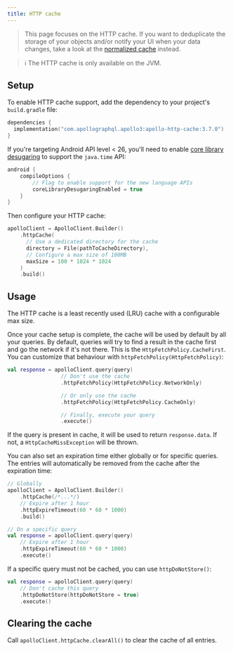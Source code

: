 ```yaml
---
title: HTTP cache
---
```



> This page focuses on the HTTP cache. If you want to deduplicate the storage of your objects and/or notify your UI when your data changes, take a look at the [normalized cache](./normalized-cache) instead.

> ℹ️ The HTTP cache is only available on the JVM.

## Setup

To enable HTTP cache support, add the dependency to your project's `build.gradle` file:

```kotlin title="build.gradle[.kts]"
dependencies {
  implementation("com.apollographql.apollo3:apollo-http-cache:3.7.0")
}
```

If you're targeting Android API level < 26, you'll need to enable [core library desugaring](https://developer.android.com/studio/write/java8-support#library-desugaring) to support the `java.time` API:

```kotlin
android {
    compileOptions {
        // Flag to enable support for the new language APIs
        coreLibraryDesugaringEnabled = true
    }
}
```

Then configure your HTTP cache:

```kotlin
apolloClient = ApolloClient.Builder()
    .httpCache(
      // Use a dedicated directory for the cache
      directory = File(pathToCacheDirectory),
      // Configure a max size of 100MB
      maxSize = 100 * 1024 * 1024
    )
    .build()
```

## Usage

The HTTP cache is a least recently used (LRU) cache with a configurable max size.

Once your cache setup is complete, the cache will be used by default by all your queries. By default, queries will try to find a result in the cache first and go the network if it's not there. This is the `HttpFetchPolicy.CacheFirst`. You can customize that behaviour with `httpFetchPolicy(HttpFetchPolicy)`:

```kotlin
val response = apolloClient.query(query)
                 // Don't use the cache
                 .httpFetchPolicy(HttpFetchPolicy.NetworkOnly)

                 // Or only use the cache
                 .httpFetchPolicy(HttpFetchPolicy.CacheOnly)

                 // Finally, execute your query
                 .execute()
```

If the query is present in cache, it will be used to return `response.data`. If not, a `HttpCacheMissException` will be thrown.

You can also set an expiration time either globally or for specific queries. The entries will automatically be removed from the cache after the expiration time:

```kotlin
// Globally
apolloClient = ApolloClient.Builder()
    .httpCache(/*...*/)
    // Expire after 1 hour
    .httpExpireTimeout(60 * 60 * 1000)
    .build()

// On a specific query
val response = apolloClient.query(query)
    // Expire after 1 hour
    .httpExpireTimeout(60 * 60 * 1000)
    .execute()
```

If a specific query must not be cached, you can use `httpDoNotStore()`:

```kotlin
val response = apolloClient.query(query)
    // Don't cache this query
    .httpDoNotStore(httpDoNotStore = true)
    .execute()
```

## Clearing the cache

Call `apolloClient.httpCache.clearAll()` to clear the cache of all entries.
